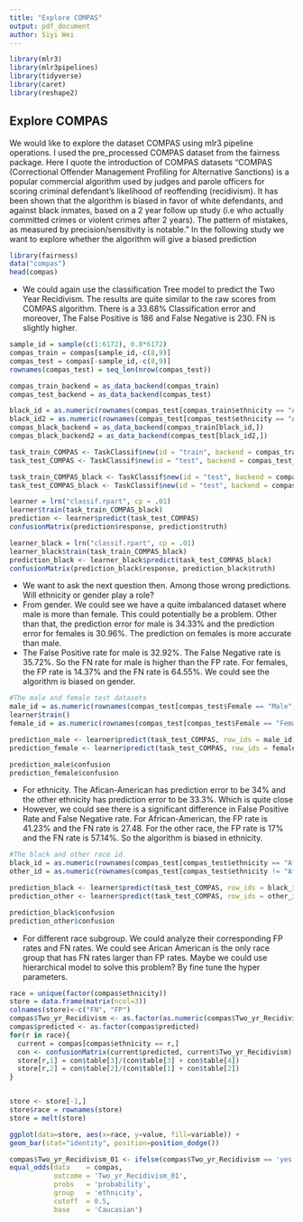 ```yaml
---
title: "Explore COMPAS"
output: pdf_document
author: Siyi Wei
---
```


```r
library(mlr3)
library(mlr3pipelines)
library(tidyverse)
library(caret)
library(reshape2)
```

## Explore COMPAS
We would like to explore the dataset COMPAS using mlr3 pipeline operations. I used the pre_processed COMPAS dataset from the fairness package.
Here I quote the introduction of COMPAS datasets "COMPAS (Correctional Offender Management Profiling for Alternative Sanctions) is a popular commercial algorithm used by judges and parole officers for scoring criminal defendant’s likelihood of reoffending (recidivism). It has been shown that the algorithm is biased in favor of white defendants, and against black inmates, based on a 2 year follow up study (i.e who actually committed crimes or violent crimes after 2 years). The pattern of mistakes, as measured by precision/sensitivity is notable."
In the following study we want to explore whether the algorithm will give a biased prediction

```r
library(fairness)
data("compas")
head(compas)
```

* We could again use the classification Tree model to predict the Two Year Recidivism. The results are quite similar to the raw scores from COMPAS algorithm. There is a 33.68% Classification error and moreover, The False Positive is 186 and False Negative is 230. FN is slightly higher.
```r
sample_id = sample(c(1:6172), 0.8*6172)
compas_train = compas[sample_id,-c(8,9)]
compas_test = compas[-sample_id,-c(8,9)]
rownames(compas_test) = seq_len(nrow(compas_test))

compas_train_backend = as_data_backend(compas_train)
compas_test_backend = as_data_backend(compas_test)

black_id = as.numeric(rownames(compas_test[compas_train$ethnicity == "African_American",]))
black_id2 = as.numeric(rownames(compas_test[compas_test$ethnicity == "African_American",]))
compas_black_backend = as_data_backend(compas_train[black_id,])
compas_black_backend2 = as_data_backend(compas_test[black_id2,])

task_train_COMPAS <- TaskClassif$new(id = "train", backend = compas_train_backend, target = "Two_yr_Recidivism")
task_test_COMPAS <- TaskClassif$new(id = "test", backend = compas_test_backend, target = "Two_yr_Recidivism")

task_train_COMPAS_black <- TaskClassif$new(id = "test", backend = compas_black_backend, target = "Two_yr_Recidivism")
task_test_COMPAS_black <- TaskClassif$new(id = "test", backend = compas_black_backend2, target = "Two_yr_Recidivism")

learner = lrn("classif.rpart", cp = .01)
learner$train(task_train_COMPAS_black)
prediction <- learner$predict(task_test_COMPAS)
confusionMatrix(prediction$response, prediction$truth)

learner_black = lrn("classif.rpart", cp = .01)
learner_black$train(task_train_COMPAS_black)
prediction_black <- learner_black$predict(task_test_COMPAS_black)
confusionMatrix(prediction_black$response, prediction_black$truth)
```
* We want to ask the next question then. Among those wrong predictions. Will ethnicity or gender play a role?
* From gender. We could see we have a quite imbalanced dataset where male is more than female. This could potentially be a problem. Other than that, the prediction error for male is 34.33% and the prediction error for females is 30.96%. The prediction on females is more accurate than male.
* The False Positive rate for male is 32.92%. The False Negative rate is 35.72%. So the FN rate for male is higher than the FP rate. For females, the FP rate is 14.37% and the FN rate is 64.55%. We could see the algorithm is biased on gender. 
```r
#The male and female test datasets
male_id = as.numeric(rownames(compas_test[compas_test$Female == "Male",]))
learner$train()
female_id = as.numeric(rownames(compas_test[compas_test$Female == "Female",]))

prediction_male <- learner$predict(task_test_COMPAS, row_ids = male_id)
prediction_female <- learner$predict(task_test_COMPAS, row_ids = female_id)

prediction_male$confusion
prediction_female$confusion
```

* For ethnicity. The Afican-American has prediction error to be 34% and the other ethnicity has prediction error to be 33.3%. Which is quite close
* However, we could see there is a significant difference in False Positive Rate and False Negative rate. For African-American, the FP rate is 41.23% and the FN rate is 27.48. For the other race, the FP rate is 17% and the FN rate is 57.14%. So the algorithm is biased in ethnicity.
```r
#The black and other race id.
black_id = as.numeric(rownames(compas_test[compas_test$ethnicity == "African_American",]))
other_id = as.numeric(rownames(compas_test[compas_test$ethnicity != "African_American",]))

prediction_black <- learner$predict(task_test_COMPAS, row_ids = black_id)
prediction_other <- learner$predict(task_test_COMPAS, row_ids = other_id)

prediction_black$confusion
prediction_other$confusion
```

* For different race subgroup. We could analyze their corresponding FP rates and FN rates. We could see Arican American is the only race group that has FN rates larger than FP rates. Maybe we could use hierarchical model to solve this problem? By fine tune the hyper parameters.
```r
race = unique(factor(compas$ethnicity))
store = data.frame(matrix(ncol=3))
colnames(store)<-c("FN", "FP")
compas$Two_yr_Recidivism <- as.factor(as.numeric(compas$Two_yr_Recidivism) - 1)
compas$predicted <- as.factor(compas$predicted)
for(r in race){
  current = compas[compas$ethnicity == r,]
  con <- confusionMatrix(current$predicted, current$Two_yr_Recidivism)
  store[r,1] = con$table[3]/(con$table[3] + con$table[4])
  store[r,2] = con$table[2]/(con$table[1] + con$table[2])
}


store <- store[-1,]
store$race = rownames(store)
store = melt(store)

ggplot(data=store, aes(x=race, y=value, fill=variable)) +
geom_bar(stat="identity", position=position_dodge())
```

```r
compas$Two_yr_Recidivism_01 <- ifelse(compas$Two_yr_Recidivism == 'yes', 1, 0)
equal_odds(data    = compas,
           outcome = 'Two_yr_Recidivism_01',
           probs   = 'probability',
           group   = 'ethnicity',
           cutoff  = 0.5,
           base    = 'Caucasian')
```


